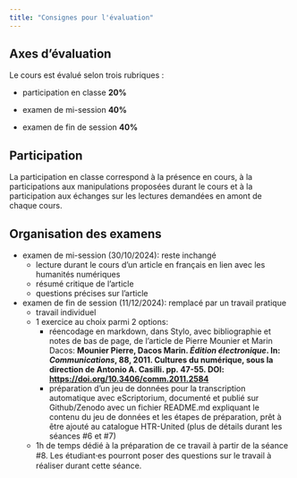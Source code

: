 ```yaml
---
title: "Consignes pour l'évaluation"
---
```


## Axes d'évaluation

Le cours est évalué selon trois rubriques : 

- participation en classe **20%**

- examen de mi-session **40%**

- examen de fin de session **40%**

## Participation

La participation en classe correspond à la présence en cours, à la participations aux manipulations proposées durant le cours et à la participation aux échanges sur les lectures demandées en amont de chaque cours.

## Organisation des examens

- examen de mi-session (30/10/2024): reste inchangé
    - lecture durant le cours d'un article en français en lien avec les humanités numériques
    - résumé critique de l'article
    - questions précises sur l'article

- examen de fin de session (11/12/2024): remplacé par un travail pratique
    - travail individuel
    - 1 exercice au choix parmi 2 options:
        - réencodage en markdown, dans Stylo, avec bibliographie et notes de bas de page, de l'article de Pierre Mounier et Marin Dacos: **Mounier Pierre, Dacos Marin. *Édition électronique*. In: *Communications*, 88, 2011. Cultures du numérique, sous la direction de Antonio A. Casilli. pp. 47-55. DOI: [https://doi.org/10.3406/comm.2011.2584](https://www.persee.fr/doc/comm_0588-8018_2011_num_88_1_2584)**
        - préparation d'un jeu de données pour la transcription automatique avec eScriptorium, documenté et publié sur Github/Zenodo avec un fichier README.md expliquant le contenu du jeu de données et les étapes de préparation, prêt à être ajouté au catalogue HTR-United (plus de détails durant les séances #6 et #7)
    - 1h de temps dédié à la préparation de ce travail à partir de la séance #8. Les étudiant⸱es pourront poser des questions sur le travail à réaliser durant cette séance.



<!--
Le cours est évalué selon quatre rubriques:

- participation en classe (les absences non justifiées auront une incidence sur cette note) **(30%)**

- participation durant la séance #8 **(20%)**

- projet final **(50%)**

- notes de rattrapage grâce aux questionnaires disponibles <mark>prochainement</mark> dans Studium **(jusqu'à +3%)**

## Consignes pour le projet final

<mark><span style="color: red;">TBD</span></mark>-->



